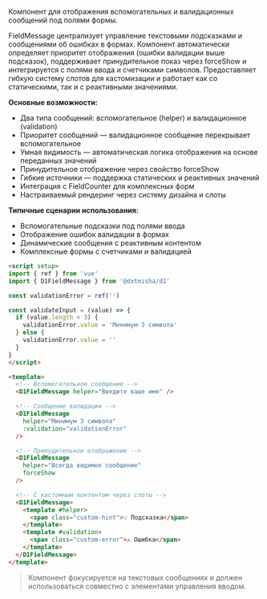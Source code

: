 Компонент для отображения вспомогательных и валидационных сообщений под полями формы.

FieldMessage централизует управление текстовыми подсказками и сообщениями об ошибках в формах. Компонент автоматически определяет приоритет отображения (ошибки валидации выше подсказок), поддерживает принудительное показ через forceShow и интегрируется с полями ввода и счетчиками символов. Предоставляет гибкую систему слотов для кастомизации и работает как со статическими, так и с реактивными значениями.

**Основные возможности:**

- Два типа сообщений: вспомогательное (helper) и валидационное (validation)
- Приоритет сообщений — валидационное сообщение перекрывает вспомогательное
- Умная видимость — автоматическая логика отображения на основе переданных значений
- Принудительное отображение через свойство forceShow
- Гибкие источники — поддержка статических и реактивных значений
- Интеграция с FieldCounter для комплексных форм
- Настраиваемый рендеринг через систему дизайна и слоты

**Типичные сценарии использования:**

- Вспомогательные подсказки под полями ввода
- Отображение ошибок валидации в формах
- Динамические сообщения с реактивным контентом
- Комплексные формы с счетчиками и валидацией

```html
<script setup>
import { ref } from 'vue'
import { D1FieldMessage } from '@dxtmisha/d1'

const validationError = ref('')

const validateInput = (value) => {
  if (value.length < 3) {
    validationError.value = 'Минимум 3 символа'
  } else {
    validationError.value = ''
  }
}
</script>

<template>
  <!-- Вспомогательное сообщение -->
  <D1FieldMessage helper="Введите ваше имя" />

  <!-- Сообщение валидации -->
  <D1FieldMessage
    helper="Минимум 3 символа"
    :validation="validationError"
  />

  <!-- Принудительное отображение -->
  <D1FieldMessage
    helper="Всегда видимое сообщение"
    forceShow
  />

  <!-- С кастомным контентом через слоты -->
  <D1FieldMessage>
    <template #helper>
      <span class="custom-hint">💡 Подсказка</span>
    </template>
    <template #validation>
      <span class="custom-error">⚠️ Ошибка</span>
    </template>
  </D1FieldMessage>
</template>
```

> Компонент фокусируется на текстовых сообщениях и должен использоваться совместно с элементами управления вводом.
